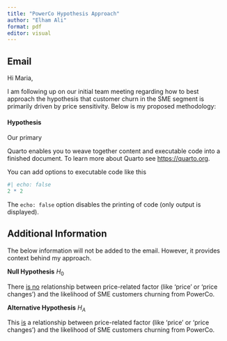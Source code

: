 ```yaml
---
title: "PowerCo Hypothesis Approach"
author: "Elham Ali"
format: pdf
editor: visual
---
```


## Email

Hi Maria,

I am following up on our initial team meeting regarding how to best approach the hypothesis that customer churn in the SME segment is primarily driven by price sensitivity. Below is my proposed methodology:

#### Hypothesis

Our primary

Quarto enables you to weave together content and executable code into a finished document. To learn more about Quarto see <https://quarto.org>.

You can add options to executable code like this

```r
#| echo: false
2 * 2
```

The `echo: false` option disables the printing of code (only output is displayed).

## Additional Information

The below information will not be added to the email. However, it provides context behind my approach.

**Null Hypothesis** $H_0$

There [is no]{.underline} relationship between price-related factor (like 'price' or 'price changes') and the likelihood of SME customers churning from PowerCo.

**Alternative Hypothesis** $H_A$

This [is]{.underline} a relationship between price-related factor (like 'price' or 'price changes') and the likelihood of SME customers churning from PowerCo.

